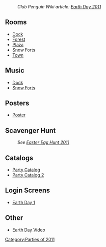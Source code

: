 :''Club Penguin Wiki article: [[clubpenguinwiki:Earth Day 2011|Earth Day 2011]]''
==Rooms==
*[[Media:EarthDay2011Dock.swf|Dock]]
*[[Media:EarthDay2011Forest.swf|Forest]]
*[[Media:EarthDay2011Plaza.swf|Plaza]]
*[[Media:EarthDay2011Forts.swf|Snow Forts]]
*[[Media:RoomsTown-March2011.swf|Town]]

==Music==
*[[Media:Music269.swf|Dock]]
*[[Media:Music295.swf|Snow Forts]]

==Posters==
*[[Media:EarthDay2011Poster.swf|Poster]]

==Scavenger Hunt==
:''See [[Easter Egg Hunt 2011]]''

==Catalogs==
*[[Media:EarthDay2011CatalogParty.swf|Party Catalog]]
*[[Media:EarthDay2011CatalogParty2.swf|Party Catalog 2]]

==Login Screens==
*[[Media:LoginEarth day1.swf|Earth Day 1]]
==Other==
*[[Media:EarthDay2011Earth_day_video.swf|Earth Day Video]]

{{Parties}}

[[Category:Parties of 2011]]